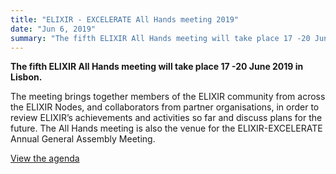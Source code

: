 ```yaml
---
title: "ELIXIR - EXCELERATE All Hands meeting 2019"
date: "Jun 6, 2019"
summary: "The fifth ELIXIR All Hands meeting will take place 17 -20 June 2019 in Lisbon."
---
```


**The fifth ELIXIR All Hands meeting will take place 17 -20 June 2019 in Lisbon.**

The meeting brings together members of the ELIXIR community from across the ELIXIR Nodes,
and collaborators from partner organisations, in order to review ELIXIR’s achievements
and activities so far and discuss plans for the future. The All Hands meeting is also
the venue for the ELIXIR-EXCELERATE Annual General Assembly Meeting.

[View the agenda](https://drive.google.com/file/d/1qotzP2Op3chPYsK1tCrjk-eFB1TtxHnj/view)
